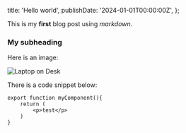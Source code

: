   title: 'Hello world',
  publishDate: '2024-01-01T00:00:00Z',
};

This is my **first** blog post using _markdown_.

### My subheading

Here is an image:

![Laptop on Desk](/img/laptop.jpg)

There is a code snippet below:

```
export function myComponent(){
    return (
        <p>test</p>
    )
}
```

